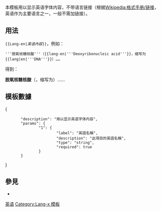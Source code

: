 {{Documentation subpage}}
{{high-use|87,000+}}

<!-- 在本行下編輯模板說明 -->
本模板用以显示英语字体内容，不带语言链接（根据[[Wikipedia:格式手册/链接]]，英语作为主要语言之一，一般不需加链接）。

== 用法 ==
<code><nowiki>{{Lang-en|</nowiki>''英语內容''<nowiki>}}</nowiki></code>，例如：
<pre>'''脱氧核糖核酸'''（{{lang-en|'''Deoxyribonucleic acid'''}}，缩写为{{lang|en|'''DNA'''}}）……</pre>

得到：

'''脱氧核糖核酸'''（{{lang-en|'''Deoxyribonucleic acid'''}}，缩写为{{lang|en|'''DNA'''}}）……

== 模板數據 ==
<templatedata>
{
        "description": "用以显示英语字体内容",
        "params": {
                "1": {
                        "label": "英語名稱",
                        "description": "此項目的英語名稱",
                        "type": "string",
                        "required": true
                }
        }
}
</templatedata>

== 參見 ==
* {{tl|lang}}

<includeonly>
<!-- 本行下加入模板的分類 -->
[[Category:多语言支持模板|英语]]
[[Category:Lang-x 模板]]
</includeonly>